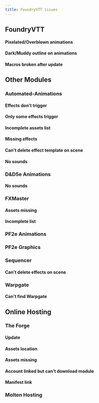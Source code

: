 ```yaml
---
title: FoundryVTT issues
---
```


## FoundryVTT


#### Pixelated/Overblown animations
#### Dark/Muddy outline on animations
#### Macros broken after update


## Other Modules


### Automated-Animations
#### Effects don't trigger
#### Only some effects trigger
#### Incomplete assets list
#### Missing effects
#### Can't delete effect template on scene
#### No sounds

### D&D5e Animations
#### No sounds

### FXMaster
#### Assets missing
#### Incomplete list

### PF2e Animations

### PF2e Graphics

### Sequencer
#### Can't delete effects on scene

### Warpgate
#### Can't find Warpgate


## Online Hosting


### The Forge
#### Update
#### Assets location
#### Assets missing
#### Account linked but can't download module
#### Manifest link

### Molten Hosting








